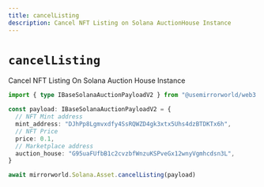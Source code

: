 ```yaml
---
title: cancelListing
description: Cancel NFT Listing on Solana AuctionHouse Instance
---
```


# `cancelListing`

Cancel NFT Listing On Solana Auction House Instance

```ts
import { type IBaseSolanaAuctionPayloadV2 } from "@usemirrorworld/web3.js"

const payload: IBaseSolanaAuctionPayloadV2 = {
  // NFT Mint address
  mint_address: "DJhPp8Lgmvxdfy4SsRQWZD4gk3xtx5Uhs4dzBTDKTx6h",
  // NFT Price
  price: 0.1,
  // Marketplace address
  auction_house: "G95uaFUfbB1c2cvzbfWnzuKSPveGx12wnyVgmhcdsn3L",
}

await mirrorworld.Solana.Asset.cancelListing(payload)
```
